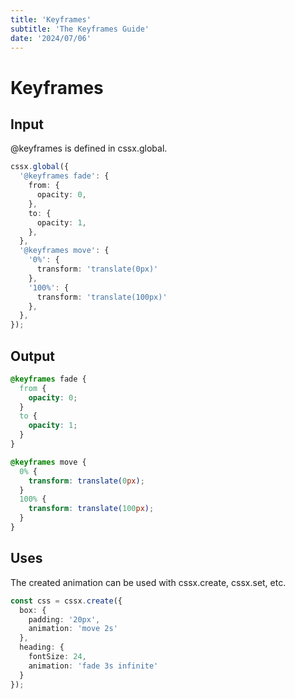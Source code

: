 ```yaml
---
title: 'Keyframes'
subtitle: 'The Keyframes Guide'
date: '2024/07/06'
---
```


<TocBot />

# Keyframes

## Input
@keyframes is defined in cssx.global.
```ts title="global.ts"
cssx.global({
  '@keyframes fade': {
    from: {
      opacity: 0,
    },
    to: {
      opacity: 1,
    },
  },
  '@keyframes move': {
    '0%': {
      transform: 'translate(0px)'
    },
    '100%': {
      transform: 'translate(100px)'
    },
  },
});
```

## Output
```css title="css"
@keyframes fade {
  from {
    opacity: 0;
  }
  to {
    opacity: 1;
  }
}

@keyframes move {
  0% {
    transform: translate(0px);
  }
  100% {
    transform: translate(100px);
  }
}
```

## Uses
The created animation can be used with cssx.create, cssx.set, etc.
```ts title="style.css.ts"
const css = cssx.create({
  box: {
    padding: '20px',
    animation: 'move 2s'
  },
  heading: {
    fontSize: 24,
    animation: 'fade 3s infinite'
  }
});
```
